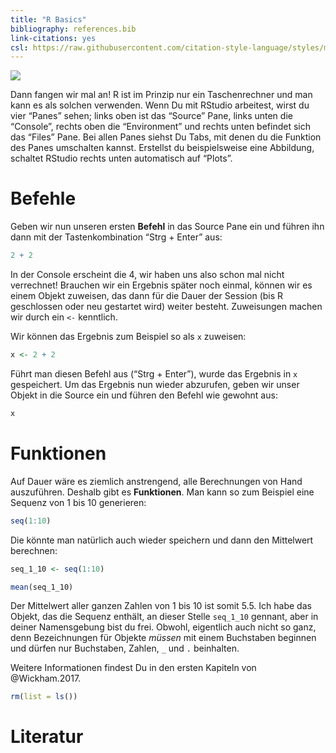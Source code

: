 ```yaml
---
title: "R Basics"
bibliography: references.bib
link-citations: yes
csl: https://raw.githubusercontent.com/citation-style-language/styles/master/apa.csl
---
```


![](images/computer_r.jpg)

Dann fangen wir mal an! R ist im Prinzip nur ein Taschenrechner und man kann es als solchen verwenden. Wenn Du mit RStudio arbeitest, wirst du vier "Panes" sehen; links oben ist das "Source" Pane, links unten die "Console", rechts oben die "Environment" und rechts unten befindet sich das "Files" Pane. Bei allen Panes siehst Du Tabs, mit denen du die Funktion des Panes umschalten kannst. Erstellst du beispielsweise eine Abbildung, schaltet RStudio rechts unten automatisch auf "Plots".

# Befehle
Geben wir nun unseren ersten **Befehl** in das Source Pane ein und führen ihn dann mit der Tastenkombination "Strg + Enter" aus:
```r
2 + 2
```
In der Console erscheint die 4, wir haben uns also schon mal nicht verrechnet! Brauchen wir ein Ergebnis später noch einmal, können wir es einem Objekt zuweisen, das dann für die Dauer der Session (bis R geschlossen oder neu gestartet wird) weiter besteht. Zuweisungen machen wir durch ein `<-` kenntlich.

Wir können das Ergebnis zum Beispiel so als `x` zuweisen:
```r
x <- 2 + 2
```

Führt man diesen Befehl aus ("Strg + Enter"), wurde das Ergebnis in `x` gespeichert. Um das Ergebnis nun wieder abzurufen, geben wir unser Objekt in die Source ein und führen den Befehl wie gewohnt aus:
```r
x
```

# Funktionen
Auf Dauer wäre es ziemlich anstrengend, alle Berechnungen von Hand auszuführen. Deshalb gibt es **Funktionen**. Man kann so zum Beispiel eine Sequenz von 1 bis 10 generieren:
```r
seq(1:10)
```

Die könnte man natürlich auch wieder speichern und dann den Mittelwert berechnen:
```r
seq_1_10 <- seq(1:10)

mean(seq_1_10)
```

Der Mittelwert aller ganzen Zahlen von 1 bis 10 ist somit 5.5. Ich habe das Objekt, das die Sequenz enthält, an dieser Stelle `seq_1_10` gennant, aber in deiner Namensgebung bist du frei. Obwohl, eigentlich auch nicht so ganz, denn Bezeichnungen für Objekte *müssen* mit einem Buchstaben beginnen und dürfen nur Buchstaben, Zahlen, `_` und `.` beinhalten.

Weitere Informationen findest Du in den ersten Kapiteln von @Wickham.2017.

```r
rm(list = ls())
```

# Literatur